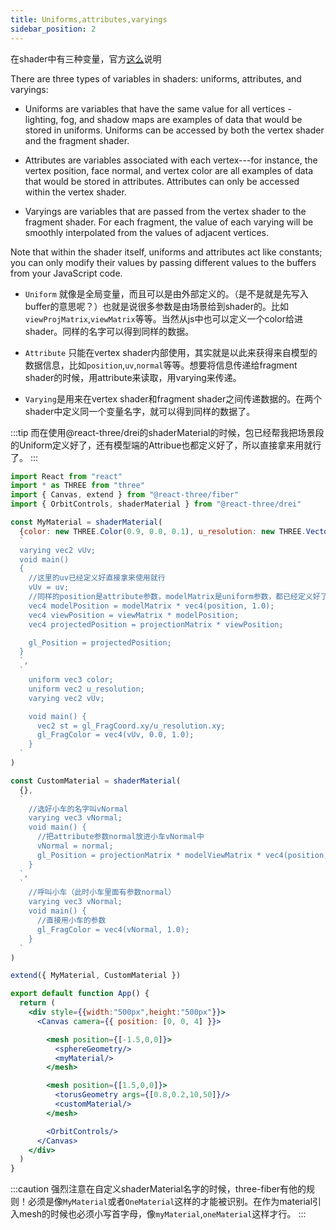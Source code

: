 ```yaml
---
title: Uniforms,attributes,varyings
sidebar_position: 2
---
```


在shader中有三种变量，官方[这么](https://threejs.org/docs/#api/en/materials/ShaderMaterial)说明

<div style={{color:"gray"}}>
There are three types of variables in shaders: uniforms, attributes, and varyings:

- Uniforms are variables that have the same value for all vertices - lighting, fog, and shadow maps are examples of data that would be stored in uniforms. Uniforms can be accessed by both the vertex shader and the fragment shader.

- Attributes are variables associated with each vertex---for instance, the vertex position, face normal, and vertex color are all examples of data that would be stored in attributes. Attributes can only be accessed within the vertex shader.

- Varyings are variables that are passed from the vertex shader to the fragment shader. For each fragment, the value of each varying will be smoothly interpolated from the values of adjacent vertices.

Note that within the shader itself, uniforms and attributes act like constants; you can only modify their values by passing different values to the buffers from your JavaScript code.
</div>

- `Uniform` 就像是全局变量，而且可以是由外部定义的。（是不是就是先写入buffer的意思呢？）也就是说很多参数是由场景给到shader的。比如`viewProjMatrix`,`viewMatrix`等等。当然从js中也可以定义一个color给进shader。同样的名字可以得到同样的数据。

- `Attribute` 只能在vertex shader内部使用，其实就是以此来获得来自模型的数据信息，比如`position`,`uv`,`normal`等等。想要将信息传递给fragment shader的时候，用attribute来读取，用varying来传递。

- `Varying`是用来在vertex shader和fragment shader之间传递数据的。在两个shader中定义同一个变量名字，就可以得到同样的数据了。

:::tip
而在使用@react-three/drei的shaderMaterial的时候，包已经帮我把场景段的Uniform定义好了，还有模型端的Attribue也都定义好了，所以直接拿来用就行了。
:::

<Scene/>

```jsx
import React from "react"
import * as THREE from "three"
import { Canvas, extend } from "@react-three/fiber"
import { OrbitControls, shaderMaterial } from "@react-three/drei"

const MyMaterial = shaderMaterial(
  {color: new THREE.Color(0.9, 0.0, 0.1), u_resolution: new THREE.Vector2(500,500)},
  ` 
  varying vec2 vUv;
  void main()
  {
    //这里的uv已经定义好直接拿来使用就行
    vUv = uv;
    //同样的position是attribute参数，modelMatrix是uniform参数，都已经定义好了
    vec4 modelPosition = modelMatrix * vec4(position, 1.0);
    vec4 viewPosition = viewMatrix * modelPosition;
    vec4 projectedPosition = projectionMatrix * viewPosition;

    gl_Position = projectedPosition;
  }
  `,
  `
    uniform vec3 color;
    uniform vec2 u_resolution;
    varying vec2 vUv;

    void main() {
      vec2 st = gl_FragCoord.xy/u_resolution.xy;
      gl_FragColor = vec4(vUv, 0.0, 1.0);
    }
  `
)

const CustomMaterial = shaderMaterial(
  {},
  ` 
    //选好小车的名字叫vNormal
    varying vec3 vNormal;
    void main() {
      //把attribute参数normal放进小车vNormal中
      vNormal = normal;
      gl_Position = projectionMatrix * modelViewMatrix * vec4(position, 1.0 );
    }
  `,
  `
    //呼叫小车（此时小车里面有参数normal）
    varying vec3 vNormal; 
    void main() {
      //直接用小车的参数
      gl_FragColor = vec4(vNormal, 1.0);
    }
  `
)

extend({ MyMaterial, CustomMaterial })

export default function App() {
  return (
    <div style={{width:"500px",height:"500px"}}>
      <Canvas camera={{ position: [0, 0, 4] }}>

        <mesh position={[-1.5,0,0]}>
          <sphereGeometry/>
          <myMaterial/>
        </mesh>

        <mesh position={[1.5,0,0]}>
          <torusGeometry args={[0.8,0.2,10,50]}/>
          <customMaterial/>
        </mesh>

        <OrbitControls/>
      </Canvas>
    </div>
  )
}
```

:::caution
强烈注意在自定义shaderMaterial名字的时候，three-fiber有他的规则！必须是像`MyMaterial`或者`OneMaterial`这样的才能被识别。在作为material引入mesh的时候也必须小写首字母，像`myMaterial`,`oneMaterial`这样才行。
:::
